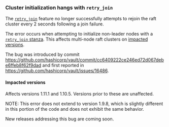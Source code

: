 ### Cluster initialization hangs with `retry_join`

The
[`retry_join`](/docs/concepts/integrated-storage/index#retry_join-configuration)
feature no longer successfully attempts to rejoin the raft cluster every 2
seconds following a join failure.

The error occurs when attempting to initialize non-leader nodes with a
[`retry_join` stanza](/docs/configuration/storage/raft/#retry_join-stanza). This
affects multi-node raft clusters on [impacted versions](#impacted-versions).

The bug was introduced by commit
https://github.com/hashicorp/vault/commit/cc6409222ce246ed72d067debe6ffeb8f62f9dad
and first reported in https://github.com/hashicorp/vault/issues/16486.

#### Impacted versions

Affects versions 1.11.1 and 1.10.5.  Versions prior to these are unaffected.

NOTE: This error does not extend to version 1.9.8, which is slightly different
in this portion of the code and does not exhibit the same behavior.

New releases addressing this bug are coming soon.
